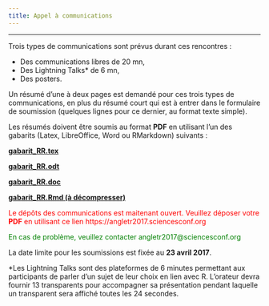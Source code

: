 ```yaml
---
title: Appel à communications
---
```


* * *

Trois types de communications sont prévus durant ces rencontres :

- Des communications libres de 20 mn,
- Des Lightning Talks* de 6 mn,
- Des posters.

Un résumé d'une à deux pages est demandé pour ces trois types de communications, en plus du résumé court qui est à entrer dans le formulaire de soumission (quelques lignes pour ce dernier, au format texte simple). 

Les résumés doivent être soumis au format **PDF** en utilisant l'un des gabarits (Latex, LibreOffice, Word ou RMarkdown) suivants :

[**gabarit_RR.tex**](https://github.com/benoit-liquet/R-conference-Anglet/blob/master/Gabarit/gabarit_RR.tex)

[**gabarit_RR.odt**](https://github.com/benoit-liquet/R-conference-Anglet/blob/master/Gabarit/gabarit_RR.odt)

[**gabarit_RR.doc**](https://github.com/benoit-liquet/R-conference-Anglet/blob/master/Gabarit/gabarit_RR.doc)

[**gabarit_RR.Rmd (à décompresser)**](https://github.com/benoit-liquet/R-conference-Anglet/blob/master/Gabarit/gabarit_RR.Rmd.zip)     

<font color="red">  Le dépôts des communications est maitenant ouvert. Veuillez déposer votre **PDF** en utilisant ce lien  https://angletr2017.sciencesconf.org </font>

<font color="green"> En cas de problème, veuillez contacter angletr2017@sciencesconf.org</font> 

La date limite pour les soumissions est fixée au **23 avril 2017**.


*Les Lightning Talks sont des plateformes de 6 minutes permettant aux participants de parler d’un sujet de leur choix en lien avec R. L’orateur devra fournir 13 transparents pour accompagner sa présentation pendant laquelle un transparent sera affiché toutes les 24 secondes.

